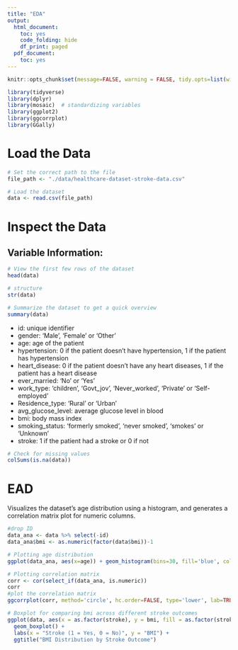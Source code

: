 ```yaml
---
title: "EDA"
output:
  html_document:
    toc: yes
    code_folding: hide
    df_print: paged
  pdf_document:
    toc: yes
---
```


```r
knitr::opts_chunk$set(message=FALSE, warning = FALSE, tidy.opts=list(width.cutoff=55))
```

```r
library(tidyverse)
library(dplyr)
library(mosaic)  # standardizing variables
library(ggplot2)
library(ggcorrplot)
library(GGally)
```

# Load the Data

```r
# Set the correct path to the file
file_path <- "./data/healthcare-dataset-stroke-data.csv"

# Load the dataset
data <- read.csv(file_path)
```

# Inspect the Data

## Variable Information:

```r
# View the first few rows of the dataset
head(data)

# structure
str(data)

# Summarize the dataset to get a quick overview
summary(data)

```


* id: unique identifier
* gender: 'Male', 'Female' or 'Other'
* age: age of the patient
* hypertension: 0 if the patient doesn't have hypertension, 1 if the patient has hypertension
* heart_disease: 0 if the patient doesn't have any heart diseases, 1 if the patient has a heart disease
* ever_married: 'No' or 'Yes'
* work_type: 'children', 'Govt_jov', 'Never_worked', 'Private' or 'Self-employed'
* Residence_type: 'Rural' or 'Urban'
* avg_glucose_level: average glucose level in blood
* bmi: body mass index
* smoking_status: 'formerly smoked', 'never smoked', 'smokes' or 'Unknown'
* stroke: 1 if the patient had a stroke or 0 if not


```r

# Check for missing values
colSums(is.na(data))
```
# EAD

Visualizes the dataset's age distribution using a histogram, and generates a correlation matrix plot for numeric columns.
```r
#drop ID
data_ana <- data %>% select(-id)
data_ana$bmi <- as.numeric(factor(data$bmi))-1

# Plotting age distribution
ggplot(data_ana, aes(x=age)) + geom_histogram(bins=30, fill='blue', color='black') + ggtitle('Age Distribution')

# Plotting correlation matrix
corr <- cor(select_if(data_ana, is.numeric))
corr
#plot the correlation matrix
ggcorrplot(corr, method='circle', hc.order=FALSE, type='lower', lab=TRUE)

```

```r
# Boxplot for comparing bmi across different stroke outcomes
ggplot(data, aes(x = as.factor(stroke), y = bmi, fill = as.factor(stroke))) +
  geom_boxplot() +
  labs(x = "Stroke (1 = Yes, 0 = No)", y = "BMI") +
  ggtitle("BMI Distribution by Stroke Outcome")
```